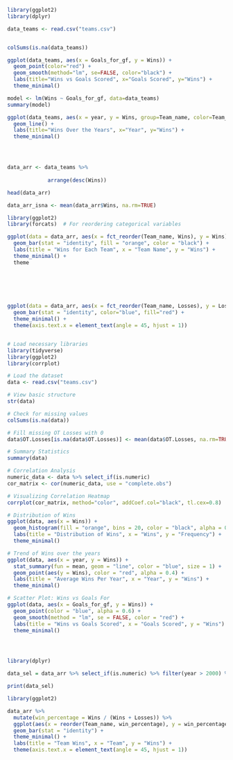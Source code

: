 ```R
library(ggplot2)
library(dplyr)

data_teams <- read.csv("teams.csv")


colSums(is.na(data_teams))

ggplot(data_teams, aes(x = Goals_for_gf, y = Wins)) +
  geom_point(color="red") +
  geom_smooth(method="lm", se=FALSE, color="black") +
  labs(title="Wins vs Goals Scored", x="Goals Scored", y="Wins") +
  theme_minimal()

model <- lm(Wins ~ Goals_for_gf, data=data_teams)
summary(model)

ggplot(data_teams, aes(x = year, y = Wins, group=Team_name, color=Team_name)) +
  geom_line() +
  labs(title="Wins Over the Years", x="Year", y="Wins") +
  theme_minimal()





```


```r

data_arr <- data_teams %>%
             
             arrange(desc(Wins))

head(data_arr)

data_arr_isna <- mean(data_arr$Wins, na.rm=TRUE)

library(ggplot2)
library(forcats)  # For reordering categorical variables

ggplot(data = data_arr, aes(x = fct_reorder(Team_name, Wins), y = Wins)) +
  geom_bar(stat = "identity", fill = "orange", color = "black") + 
  labs(title = "Wins for Each Team", x = "Team Name", y = "Wins") +
  theme_minimal() +
  theme
  

  




```

```r
ggplot(data = data_arr, aes(x = fct_reorder(Team_name, Losses), y = Losses)) +
  geom_bar(stat = "identity", color="blue", fill="red") +
  theme_minimal() +
  theme(axis.text.x = element_text(angle = 45, hjust = 1))



```

```r
# Load necessary libraries
library(tidyverse)
library(ggplot2)
library(corrplot)

# Load the dataset
data <- read.csv("teams.csv")

# View basic structure
str(data)

# Check for missing values
colSums(is.na(data))

# Fill missing OT Losses with 0
data$OT.Losses[is.na(data$OT.Losses)] <- mean(data$OT.Losses, na.rm=TRUE)

# Summary Statistics
summary(data)

# Correlation Analysis
numeric_data <- data %>% select_if(is.numeric)
cor_matrix <- cor(numeric_data, use = "complete.obs")

# Visualizing Correlation Heatmap
corrplot(cor_matrix, method="color", addCoef.col="black", tl.cex=0.8)

# Distribution of Wins
ggplot(data, aes(x = Wins)) +
  geom_histogram(fill = "orange", bins = 20, color = "black", alpha = 0.7) +
  labs(title = "Distribution of Wins", x = "Wins", y = "Frequency") +
  theme_minimal()

# Trend of Wins over the years
ggplot(data, aes(x = year, y = Wins)) +
  stat_summary(fun = mean, geom = "line", color = "blue", size = 1) +
  geom_point(aes(y = Wins), color = "red", alpha = 0.4) +
  labs(title = "Average Wins Per Year", x = "Year", y = "Wins") +
  theme_minimal()

# Scatter Plot: Wins vs Goals For
ggplot(data, aes(x = Goals_for_gf, y = Wins)) +
  geom_point(color = "blue", alpha = 0.6) +
  geom_smooth(method = "lm", se = FALSE, color = "red") +
  labs(title = "Wins vs Goals Scored", x = "Goals Scored", y = "Wins") +
  theme_minimal()





```


```r


library(dplyr)

data_sel = data_arr %>% select_if(is.numeric) %>% filter(year > 2000) %>% select(Wins, year) %>% summarize(av_wins = mean(Wins))

print(data_sel)

library(ggplot2)

data_arr %>%
  mutate(win_percentage = Wins / (Wins + Losses)) %>%
  ggplot(aes(x = reorder(Team_name, win_percentage), y = win_percentage)) +
  geom_bar(stat = "identity") +
  theme_minimal() +
  labs(title = "Team Wins", x = "Team", y = "Wins") +
  theme(axis.text.x = element_text(angle = 45, hjust = 1))






















```